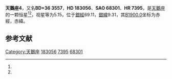 {{Starbox begin
| name = 天鵝座4
}}
{{Starbox observe
| epoch = [[J2000.0|J2000.0]]
| constell = [[天鵝座|天鵝座]]<ref name=SIMBAD>{{cite web
 | url=http://simbad.u-strasbg.fr/simbad/sim-id?Ident=HR+7395
 | title=Pulsating variable Star
 | publisher=Centre de Données astronomiques de Strasbourg
 | work=SIMBAD
 | accessdate=2012-07-13
 | archive-date=2019-05-20
 | archive-url=https://web.archive.org/web/20190520123348/http://simbad.u-strasbg.fr/simbad/sim-id?Ident=HR+7395
 | dead-url=no
 }}</ref><ref name=DATA>{{cite web
 | url=http://vizier.u-strasbg.fr/viz-bin/VizieR-5?-out.add=.&-source=5050&-corr=PK=HR&-out.max=9999&HR=7395
 | title=VizieR Detailed Page
 | accessdate=2012-07-13
 | archive-date=2016-03-05
 | archive-url=https://web.archive.org/web/20160305000158/http://vizier.u-strasbg.fr/viz-bin/VizieR-5?-out.add=.&-source=5050&-corr=PK=HR&-out.max=9999&HR=7395
 | dead-url=no
 }}</ref>
| 星官 = 
| ra = {{RA|19|26|9.1}}<ref name=SIMBAD /><ref name=DATA />
| dec = {{DEC|+36|19|4}}<ref name=SIMBAD /><ref name=DATA />
| appmag_v = 5.15<ref name=SIMBAD /><ref name=DATA />
}}
{{Starbox character
| class = B9pSi<ref name=SIMBAD /><ref name=DATA />
| b-v = -0.12<ref name=SIMBAD /><ref name=DATA />
| u-b = -0.43<ref name=SIMBAD /><ref name=DATA />
| r-i = <ref name=SIMBAD /><ref name=DATA />
| variable = 
}}
{{Starbox astrometry
| radial_v = -0.43
| prop_mo_ra = -22
| parallax = -0.007
| p_error = 
}}
{{Starbox catalog
| names =BD+36 3557，[[SAO星表|SAO]] 68301，[[HD星表|HD]] 183056，[[HR星表|HR]] 7395}}
{{Starbox reference |Simbad=HR+7395}}
{{Starbox end}}

'''天鵝座4'''，又名'''BD+36 3557'''，'''HD 183056'''、'''SAO 68301'''、'''HR 7395'''，是[[天鵝座|天鵝座]]的一颗恒星<ref name=SIMBAD /><ref name=DATA />，视星等为5.15，位于[[銀道座標系|銀經]]69.11，[[銀道座標系|銀緯]]9.31，其[[B1900.0|B1900.0]]坐标为赤經{{RA|19|22|33}}，赤緯{{DEC|+36|9.31|2}}。

== 参考文献 ==
{{reflist}}

{{star-stub}}

{{天鵝座恒星}}
{{星官|辇道|5|9}}
[[Category:天鵝座|Category:天鵝座]]
[[Category:HD和HDE天體|183056]]
[[Category:HR天體|7395]]
[[Category:SAO天體|68301]]